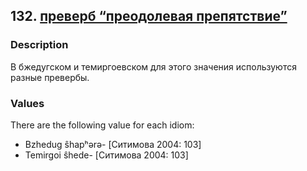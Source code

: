 ## 132. <a href =  'https://agricolamz.github.io/The_Circassian_Isoglosses_Database/132.html'>преверб "преодолевая препятствие"</a>
### Description

В бжедугском и темиргоевском для этого значения используются разные превербы.

### Values
There are the following value for each idiom:

* Bzhedug  ŝhapʰərə- [Ситимова 2004: 103] 
* Temirgoi  ŝhede- [Ситимова 2004: 103] 

